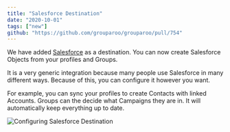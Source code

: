```yaml
---
title: "Salesforce Destination"
date: "2020-10-01"
tags: ["new"]
github: "https://github.com/grouparoo/grouparoo/pull/754"
---
```


We have added [Salesforce](https://www.salesforce.com) as a destination. You can now create Salesforce Objects from your profiles and Groups.

It is a very generic integration because many people use Salesforce in many different ways. Because of this, you can configure it however you want.

For example, you can sync your profiles to create Contacts with linked Accounts. Groups can the decide what Campaigns they are in. It will automatically keep everything up to date.

<Image
  maxHeight={400}
  alt="Configuring Salesforce Destination"
  src="releases/2020-10-01-salesforce.png"
/>
